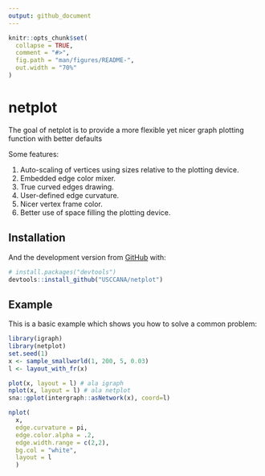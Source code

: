 ```yaml
---
output: github_document
---
```


<!-- README.md is generated from README.Rmd. Please edit that file -->

```r
knitr::opts_chunk$set(
  collapse = TRUE,
  comment = "#>",
  fig.path = "man/figures/README-",
  out.width = "70%"
)
```
# netplot

The goal of netplot is to provide a more flexible yet nicer graph plotting function with better defaults

Some features:

1.  Auto-scaling of vertices using sizes relative to the plotting device.
2.  Embedded edge color mixer.
3.  True curved edges drawing.
4.  User-defined edge curvature.
5.  Nicer vertex frame color.
6.  Better use of space filling the plotting device.

## Installation

<!-- You can install the released version of netplot from [CRAN](https://CRAN.R-project.org) with: -->

<!-- ``` r -->
<!-- install.packages("netplot") -->
<!-- ``` -->

And the development version from [GitHub](https://github.com/) with:

``` r
# install.packages("devtools")
devtools::install_github("USCCANA/netplot")
```
## Example

This is a basic example which shows you how to solve a common problem:

```r
library(igraph)
library(netplot)
set.seed(1)
x <- sample_smallworld(1, 200, 5, 0.03)
l <- layout_with_fr(x)

plot(x, layout = l) # ala igraph
nplot(x, layout = l) # ala netplot
sna::gplot(intergraph::asNetwork(x), coord=l)
```


```r
nplot(
  x,
  edge.curvature = pi,
  edge.color.alpha = .2,
  edge.width.range = c(2,2),
  bg.col = "white",
  layout = l
  )
```

